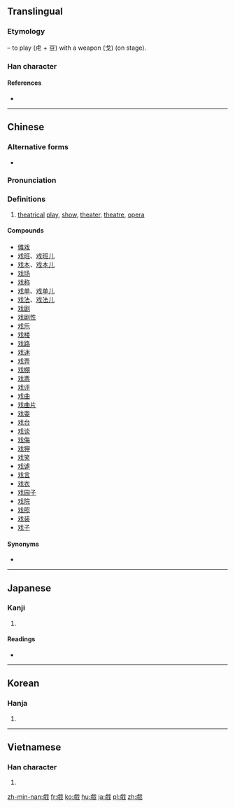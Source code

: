 {{also|戯|戏}}
==Translingual==
{{Han simplified forms|戲|戯|戏}}

===Etymology===
{{Han compound|虍|豆|t2=play|戈|t3=weapon|ls=ic}} – to play (虍 + 豆) with a weapon (戈) (on stage).

===Han character===
{{Han char|rn=62|rad=戈|as=13|sn=17|four=23250|canj=YTI|ids=⿰⿸虍豆戈}} 

====References====
* {{Han ref|kx=0414.230|dkj=11681|hdz=21413.130|uh=6232|ud=25138|bh=C0B8|bd=49336}}

----

==Chinese==
{{zh-forms|s=戏}}

===Alternative forms===
* {{zh-l|戲}}

===Pronunciation===
{{zh-pron
|m=xì
|c=fu1,fai1,hei3
|h=pfs=hi
|md=
|mn=hì
|w=
|mc=y
|oc=y
|cat=n
}}

===Definitions===
{{zh-hanzi}}

# [[theatrical]] [[play]], [[show]], [[theater]], [[theatre]], [[opera]]

====Compounds====
* [[傩戏]]
* [[戏班]]、[[戏班儿]]
* [[戏本]]、[[戏本儿]]
* [[戏场]]
* [[戏称]]
* [[戏单]]、[[戏单儿]]
* [[戏法]]、[[戏法儿]]
* [[戏剧]]
* [[戏剧性]]
* [[戏乐]]
* [[戏楼]]
* [[戏路]]
* [[戏迷]]
* [[戏弄]]
* [[戏棚]]
* [[戏票]]
* [[戏评]]
* [[戏曲]]
* [[戏曲片]]
* [[戏耍]]
* [[戏台]]
* [[戏谈]]
* [[戏侮]]
* [[戏狎]]
* [[戏笑]]
* [[戏谑]]
* [[戏言]]
* [[戏衣]]
* [[戏园子]]
* [[戏院]]
* [[戏照]]
* [[戏装]]
* [[戏子]]

====Synonyms====
* {{zh-l|劇}}

----

==Japanese==

===Kanji===
{{ja-kanji|grade=|rs=戈13|style=ky|shin=戯}}

# {{defn|lang=ja|sort=戈13}}

====Readings====
* {{ja-readings|on=[[ぎ]] (gi), [[げ]] (ge), [[き]] (ki)|kun=[[たわむれる]] (tawamureru)}}

----

==Korean==

===Hanja===
{{ko-hanja|hangeul=희|eumhun=|rv=hui|mr=hŭi|y=huy}}

# {{defn|lang=ko|sort=戈13}}

----

==Vietnamese==

===Han character===
{{vi-hantu|[[hí]], [[hé]], [[hi]], [[hô]]|rs=戈13}}

# {{defn|lang=vi|sort=戈13}}

[[zh-min-nan:戲]]
[[fr:戲]]
[[ko:戲]]
[[hu:戲]]
[[ja:戲]]
[[pl:戲]]
[[zh:戲]]